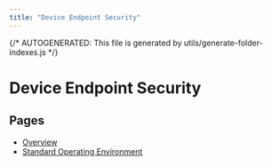 ```yaml
---
title: "Device Endpoint Security"
---
```


{/* AUTOGENERATED: This file is generated by utils/generate-folder-indexes.js */}

# Device Endpoint Security

## Pages

- [Overview](/opsec/old/device-endpoint-security/overview)
- [Standard Operating Environment](/opsec/old/device-endpoint-security/standard-operating-environment)
